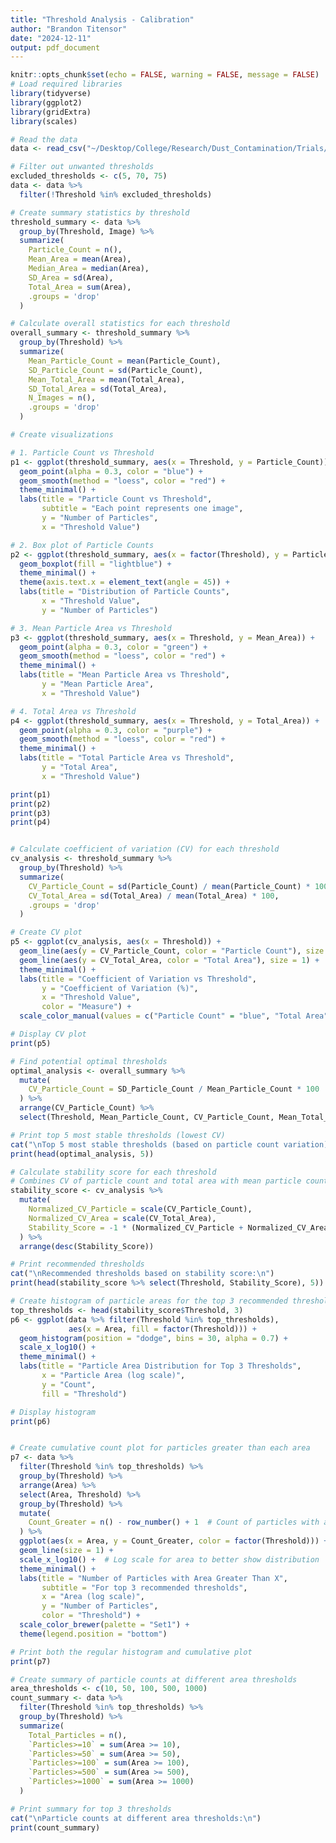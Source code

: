 ```yaml
---
title: "Threshold Analysis - Calibration"
author: "Brandon Titensor"
date: "2024-12-11"
output: pdf_document
---
```



```r
knitr::opts_chunk$set(echo = FALSE, warning = FALSE, message = FALSE)
# Load required libraries
library(tidyverse)
library(ggplot2)
library(gridExtra)
library(scales)
```

```r
# Read the data
data <- read_csv("~/Desktop/College/Research/Dust_Contamination/Trials/Data/Calibration/combined_particle_analysis.csv")

# Filter out unwanted thresholds
excluded_thresholds <- c(5, 70, 75)
data <- data %>%
  filter(!Threshold %in% excluded_thresholds)

# Create summary statistics by threshold
threshold_summary <- data %>%
  group_by(Threshold, Image) %>%
  summarize(
    Particle_Count = n(),
    Mean_Area = mean(Area),
    Median_Area = median(Area),
    SD_Area = sd(Area),
    Total_Area = sum(Area),
    .groups = 'drop'
  )

# Calculate overall statistics for each threshold
overall_summary <- threshold_summary %>%
  group_by(Threshold) %>%
  summarize(
    Mean_Particle_Count = mean(Particle_Count),
    SD_Particle_Count = sd(Particle_Count),
    Mean_Total_Area = mean(Total_Area),
    SD_Total_Area = sd(Total_Area),
    N_Images = n(),
    .groups = 'drop'
  )

# Create visualizations

# 1. Particle Count vs Threshold
p1 <- ggplot(threshold_summary, aes(x = Threshold, y = Particle_Count)) +
  geom_point(alpha = 0.3, color = "blue") +
  geom_smooth(method = "loess", color = "red") +
  theme_minimal() +
  labs(title = "Particle Count vs Threshold",
       subtitle = "Each point represents one image",
       y = "Number of Particles",
       x = "Threshold Value")

# 2. Box plot of Particle Counts
p2 <- ggplot(threshold_summary, aes(x = factor(Threshold), y = Particle_Count)) +
  geom_boxplot(fill = "lightblue") +
  theme_minimal() +
  theme(axis.text.x = element_text(angle = 45)) +
  labs(title = "Distribution of Particle Counts",
       x = "Threshold Value",
       y = "Number of Particles")

# 3. Mean Particle Area vs Threshold
p3 <- ggplot(threshold_summary, aes(x = Threshold, y = Mean_Area)) +
  geom_point(alpha = 0.3, color = "green") +
  geom_smooth(method = "loess", color = "red") +
  theme_minimal() +
  labs(title = "Mean Particle Area vs Threshold",
       y = "Mean Particle Area",
       x = "Threshold Value")

# 4. Total Area vs Threshold
p4 <- ggplot(threshold_summary, aes(x = Threshold, y = Total_Area)) +
  geom_point(alpha = 0.3, color = "purple") +
  geom_smooth(method = "loess", color = "red") +
  theme_minimal() +
  labs(title = "Total Particle Area vs Threshold",
       y = "Total Area",
       x = "Threshold Value")

print(p1)
print(p2)
print(p3)
print(p4)


# Calculate coefficient of variation (CV) for each threshold
cv_analysis <- threshold_summary %>%
  group_by(Threshold) %>%
  summarize(
    CV_Particle_Count = sd(Particle_Count) / mean(Particle_Count) * 100,
    CV_Total_Area = sd(Total_Area) / mean(Total_Area) * 100,
    .groups = 'drop'
  )

# Create CV plot
p5 <- ggplot(cv_analysis, aes(x = Threshold)) +
  geom_line(aes(y = CV_Particle_Count, color = "Particle Count"), size = 1) +
  geom_line(aes(y = CV_Total_Area, color = "Total Area"), size = 1) +
  theme_minimal() +
  labs(title = "Coefficient of Variation vs Threshold",
       y = "Coefficient of Variation (%)",
       x = "Threshold Value",
       color = "Measure") +
  scale_color_manual(values = c("Particle Count" = "blue", "Total Area" = "red"))

# Display CV plot
print(p5)

# Find potential optimal thresholds
optimal_analysis <- overall_summary %>%
  mutate(
    CV_Particle_Count = SD_Particle_Count / Mean_Particle_Count * 100
  ) %>%
  arrange(CV_Particle_Count) %>%
  select(Threshold, Mean_Particle_Count, CV_Particle_Count, Mean_Total_Area, N_Images)

# Print top 5 most stable thresholds (lowest CV)
cat("\nTop 5 most stable thresholds (based on particle count variation):\n")
print(head(optimal_analysis, 5))

# Calculate stability score for each threshold
# Combines CV of particle count and total area with mean particle count
stability_score <- cv_analysis %>%
  mutate(
    Normalized_CV_Particle = scale(CV_Particle_Count),
    Normalized_CV_Area = scale(CV_Total_Area),
    Stability_Score = -1 * (Normalized_CV_Particle + Normalized_CV_Area) / 2
  ) %>%
  arrange(desc(Stability_Score))

# Print recommended thresholds
cat("\nRecommended thresholds based on stability score:\n")
print(head(stability_score %>% select(Threshold, Stability_Score), 5))

# Create histogram of particle areas for the top 3 recommended thresholds
top_thresholds <- head(stability_score$Threshold, 3)
p6 <- ggplot(data %>% filter(Threshold %in% top_thresholds),
             aes(x = Area, fill = factor(Threshold))) +
  geom_histogram(position = "dodge", bins = 30, alpha = 0.7) +
  scale_x_log10() +
  theme_minimal() +
  labs(title = "Particle Area Distribution for Top 3 Thresholds",
       x = "Particle Area (log scale)",
       y = "Count",
       fill = "Threshold")

# Display histogram
print(p6)


# Create cumulative count plot for particles greater than each area
p7 <- data %>%
  filter(Threshold %in% top_thresholds) %>%
  group_by(Threshold) %>%
  arrange(Area) %>%
  select(Area, Threshold) %>%
  group_by(Threshold) %>%
  mutate(
    Count_Greater = n() - row_number() + 1  # Count of particles with area >= current area
  ) %>%
  ggplot(aes(x = Area, y = Count_Greater, color = factor(Threshold))) +
  geom_line(size = 1) +
  scale_x_log10() +  # Log scale for area to better show distribution
  theme_minimal() +
  labs(title = "Number of Particles with Area Greater Than X",
       subtitle = "For top 3 recommended thresholds",
       x = "Area (log scale)",
       y = "Number of Particles",
       color = "Threshold") +
  scale_color_brewer(palette = "Set1") +
  theme(legend.position = "bottom")

# Print both the regular histogram and cumulative plot
print(p7)

# Create summary of particle counts at different area thresholds
area_thresholds <- c(10, 50, 100, 500, 1000)
count_summary <- data %>%
  filter(Threshold %in% top_thresholds) %>%
  group_by(Threshold) %>%
  summarize(
    Total_Particles = n(),
    `Particles>=10` = sum(Area >= 10),
    `Particles>=50` = sum(Area >= 50),
    `Particles>=100` = sum(Area >= 100),
    `Particles>=500` = sum(Area >= 500),
    `Particles>=1000` = sum(Area >= 1000)
  )

# Print summary for top 3 thresholds
cat("\nParticle counts at different area thresholds:\n")
print(count_summary)

```